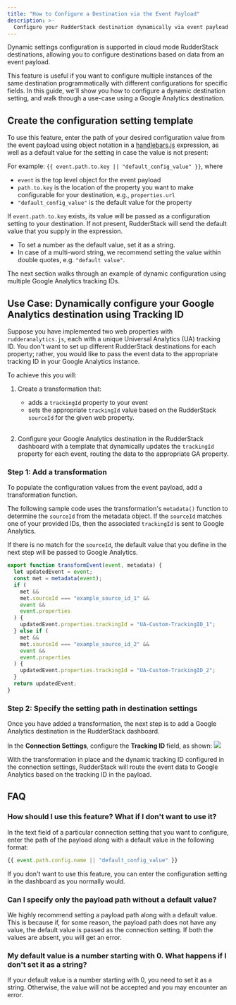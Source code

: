 ```yaml
---
title: "How to Configure a Destination via the Event Payload"
description: >-
  Configure your RudderStack destination dynamically via event payload properties.
---
```


Dynamic settings configuration is supported in <Link to="/destinations/rudderstack-connection-modes/#cloud-mode">cloud mode</Link> RudderStack destinations, allowing you to configure destinations based on data from an event payload.

This feature is useful if you want to configure multiple instances of the same destination programmatically with different configurations for specific fields. In this guide, we'll show you how to configure a dynamic destination setting, and walk through a use-case using a Google Analytics destination.
## Create the configuration setting template

To use this feature, enter the path of your desired configuration value from the event payload using object notation in a [handlebars.js](https://handlebarsjs.com/guide/expressions.html) expression, as well as a default value for the setting in case the value is not present:

For example: `{{ event.path.to.key || "default_config_value" }}`, where

- `event` is the top level object for the event payload
- `path.to.key` is the location of the property you want to make configurable for your destination, e.g., `properties.url`
- `"default_config_value"` is the default value for the property

If `event.path.to.key` exists, its value will be passed as a configuration setting to your destination. If not present, RudderStack will send the default value that you supply in the expression.

<div class="infoBlock">
  <ul>
    <li> To set a number as the default value, set it as a string.</li>
    <li> In case of a multi-word string, we recommend setting the value within double quotes, e.g. <code class="inline-code">"default value"</code>.</li>
  </ul>
</div>

The next section walks through an example of dynamic configuration using multiple Google Analytics tracking IDs.

## Use Case: Dynamically configure your Google Analytics destination using Tracking ID

Suppose you have implemented two web properties with `rudderanalytics.js`, each with a unique Universal Analytics (UA) tracking ID. You don't want to set up different RudderStack destinations for each property; rather, you would like to pass the event data to the appropriate tracking ID in your Google Analytics instance.

To achieve this you will:

1. Create a transformation that:
    - adds a `trackingId` property to your event
    - sets the appropriate `trackingId` value based on the RudderStack `sourceId` for the given web property.<br /><br />

1. Configure your Google Analytics destination in the RudderStack dashboard with a template that dynamically updates the `trackingId` property for each event, routing the data to the appropriate GA property.

### Step 1: Add a transformation

To populate the configuration values from the event payload, add a <Link to="/features/transformations/#adding-a-transformation">transformation function</Link>.

The following sample code uses the transformation's `metadata()` function to determine the `sourceId` from the metadata object. If the `sourceId` matches one of your provided IDs, then the associated `trackingId` is sent to Google Analytics.

If there is no match for the `sourceId`, the default value that you define in the next step will be passed to Google Analytics.

```javascript
export function transformEvent(event, metadata) {
  let updatedEvent = event;
  const met = metadata(event);
  if (
    met &&
    met.sourceId === "example_source_id_1" &&
    event &&
    event.properties
  ) {
    updatedEvent.properties.trackingId = "UA-Custom-TrackingID_1";
  } else if (
    met &&
    met.sourceId === "example_source_id_2" &&
    event &&
    event.properties
  ) {
    updatedEvent.properties.trackingId = "UA-Custom-TrackingID_2";
  }
  return updatedEvent;
}
```

### Step 2: Specify the setting path in destination settings

Once you have added a transformation, the next step is to <Link to="/dashboard-guides/destinations/#adding-a-destination">add a Google Analytics destination</Link> in the RudderStack dashboard.

In the **Connection Settings**, configure the **Tracking ID** field, as shown:
<img src="../../assets/user-guides/dynamic-destination-configuration.png" />


With the transformation in place and the dynamic tracking ID configured in the connection settings, RudderStack will route the event data to Google Analytics based on the tracking ID in the payload.

## FAQ
### How should I use this feature? What if I don't want to use it?

In the text field of a particular connection setting that you want to configure, enter the path of the payload along with a default value in the following format:

```javascript
{{ event.path.config.name || "default_config_value" }}
```

If you don't want to use this feature, you can enter the configuration setting in the dashboard as you normally would.

### Can I specify only the payload path without a default value?

We highly recommend setting a payload path along with a default value. This is because if, for some reason, the payload path does not have any value, the default value is passed as the connection setting. If both the values are absent, you will get an error. 

### My default value is a number starting with 0. What happens if I don't set it as a string?

If your default value is a number starting with 0, you need to set it as a string. Otherwise, the value will not be accepted and you may encounter an error.


